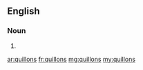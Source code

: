 ==English==

===Noun===
{{head|en|noun plural form}}

# {{plural of|quillon|lang=en}}

[[ar:quillons]]
[[fr:quillons]]
[[mg:quillons]]
[[my:quillons]]